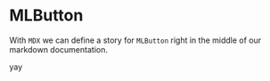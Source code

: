 
<Meta title="MDX/MLButton" component={MLButton} />

# MLButton

With `MDX` we can define a story for `MLButton` right in the middle of our
markdown documentation.

<Preview>
  <Story name="button MDX">
  <MLButton/>yay</form>
  </Story>
</Preview>
